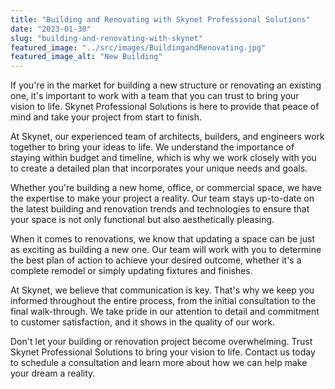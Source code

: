```yaml
---
title: "Building and Renovating with Skynet Professional Solutions"
date: "2023-01-30"
slug: "building-and-renovating-with-skynet"
featured_image: "../src/images/BuildingandRenovating.jpg"
featured_image_alt: "New Building"
---
```


If you're in the market for building a new structure or renovating an existing one, it's important to work with a team that you can trust to bring your vision to life. Skynet Professional Solutions is here to provide that peace of mind and take your project from start to finish.

At Skynet, our experienced team of architects, builders, and engineers work together to bring your ideas to life. We understand the importance of staying within budget and timeline, which is why we work closely with you to create a detailed plan that incorporates your unique needs and goals.

Whether you're building a new home, office, or commercial space, we have the expertise to make your project a reality. Our team stays up-to-date on the latest building and renovation trends and technologies to ensure that your space is not only functional but also aesthetically pleasing.

When it comes to renovations, we know that updating a space can be just as exciting as building a new one. Our team will work with you to determine the best plan of action to achieve your desired outcome, whether it's a complete remodel or simply updating fixtures and finishes.

At Skynet, we believe that communication is key. That's why we keep you informed throughout the entire process, from the initial consultation to the final walk-through. We take pride in our attention to detail and commitment to customer satisfaction, and it shows in the quality of our work.

Don't let your building or renovation project become overwhelming. Trust Skynet Professional Solutions to bring your vision to life. Contact us today to schedule a consultation and learn more about how we can help make your dream a reality.
